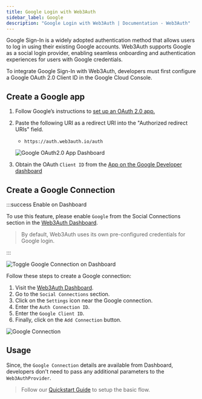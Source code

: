 ```yaml
---
title: Google Login with Web3Auth
sidebar_label: Google
description: "Google Login with Web3Auth | Documentation - Web3Auth"
---
```




Google Sign-In is a widely adopted authentication method that allows users to log in using their
existing Google accounts. Web3Auth supports Google as a social login provider, enabling seamless
onboarding and authentication experiences for users with Google credentials.

To integrate Google Sign-In with Web3Auth, developers must first configure a Google OAuth 2.0 Client
ID in the Google Cloud Console.

## Create a Google app

1. Follow Google’s instructions to
   [set up an OAuth 2.0 app.](https://support.google.com/cloud/answer/6158849?hl=en)
2. Paste the following URI as a redirect URI into the "Authorized redirect URIs" field.

   - `https://auth.web3auth.io/auth`

   ![Google OAuth2.0 App Dashboard](/images/social-providers/google/google-app-redirect-uri.png)

3. Obtain the OAuth `Client ID` from the
   [App on the Google Developer dashboard](https://console.developers.google.com/)

## Create a Google Connection

:::success Enable on Dashboard

To use this feature, please enable `Google` from the Social Connections section in the
[Web3Auth Dashboard](https://dashboard.web3auth.io).

> By default, Web3Auth uses its own pre-configured credentials for Google login.

:::

<div style={{ display: "flex", margin: "20px 0", justifyContent: "center" }}>
  <img
    src={GoogleToggle}
    style={{
      maxWidth: "800px",
      borderRadius: "8px",
      boxShadow: "0 2px 6px rgba(0, 0, 0, 0.1)",
    }}
    alt="Toggle Google Connection on Dashboard"
  />
</div>

Follow these steps to create a Google connection:

1. Visit the [Web3Auth Dashboard](https://dashboard.web3auth.io).
1. Go to the `Social Connections` section.
1. Click on the `Settings` icon near the Google connection.
1. Enter the `Auth Connection ID`.
1. Enter the `Google Client ID`.
1. Finally, click on the `Add Connection` button.

<div style={{ display: "flex", margin: "20px 0", justifyContent: "center" }}>
  <img
    src={GoogleConnection}
    style={{
      maxWidth: "600px",
      borderRadius: "8px",
      boxShadow: "0 2px 6px rgba(0, 0, 0, 0.1)",
    }}
    alt="Google Connection"
  />
</div>

## Usage

Since, the `Google Connection` details are available from Dashboard, developers don't need to pass
any additional parameters to the `Web3AuthProvider`.

> Follow our [Quickstart Guide](/quick-start) to setup the basic flow.

<Tabs>
  <TabItem value="implicit" label="Implicit Login">
    <ImplicitLoginGoogle />
  </TabItem>
  <TabItem value="jwt" label="JWT Login with Google SDK">
    <JwtLoginGoogle />
  </TabItem>
</Tabs>

